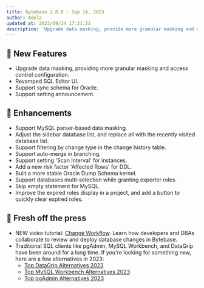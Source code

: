 ```yaml
---
title: Bytebase 2.8.0 - Sep 14, 2023
author: Adela
updated_at: 2023/09/14 17:21:21
description: 'Upgrade data masking, provide more granular masking and access control configuration. Revamped SQL Editor UI.'
---
```



## 🚀 New Features

- Upgrade data masking, providing more granular masking and access control configuration.
- Revamped SQL Editor UI.
- Support sync schema for Oracle.
- Support setting announcement.

## 🎄 Enhancements

- Support MySQL parser-based data masking.
- Adjust the sidebar database list, and replace all with the recently visited database list.
- Support filtering by change type in the change history table.
- Support auto-merge in branching.
- Support setting 'Scan Interval' for instances.
- Add a new risk factor 'Affected Rows' for DDL.
- Built a more stable Oracle Dump Schema kernel.
- Support databases multi-selection while granting exporter roles.
- Skip empty statement for MySQL.
- Improve the expired roles display in a project, and add a button to quickly clear expired roles.

## 📰 Fresh off the press

- NEW video tutorial: [Change Workflow](https://youtu.be/RYMuX3rgPbE?si=GA0sWW1DDtQBOkuu). Learn how developers and DBAs collaborate to review and deploy database changes in Bytebase.
- Traditional SQL clients like pgAdmin, MySQL Workbench, and DataGrip have been around for a long time. If you're looking for something new, here are a few alternatives in 2023:
  - [Top DataGrip Alternatives 2023](https://www.bytebase.com/blog/top-datagrip-alternative/)
  - [Top MySQL Workbench Alternatives 2023](https://www.bytebase.com/blog/top-mysql-workbench-alternative/)
  - [Top pgAdmin Alternatives 2023](https://www.bytebase.com/blog/top-pgadmin-alternative/)

<InstallUpgrade />
